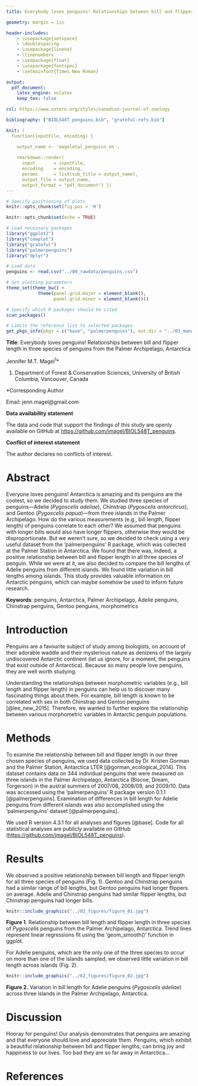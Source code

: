 ```yaml
---
title: Everybody loves penguins! Relationships between bill and flipper length in three species of penguins from the Palmer Archipelago, Antarctica

geometry: margin = 1in

header-includes:
    - \usepackage{setspace}
    - \doublespacing
    - \usepackage{lineno}
    - \linenumbers
    - \usepackage{float}            
    - \usepackage{fontspec}         
    - \setmainfont{Times New Roman} 

output:
  pdf_document: 
    latex_engine: xelatex
    keep_tex: false

csl: https://www.zotero.org/styles/canadian-journal-of-zoology

bibliography: ["BIOL548T_penguins.bib", "grateful-refs.bib"]

knit: (
  function(inputFile, encoding) { 

    output_name <- 'mageletal_penguins_ms';
                                
    rmarkdown::render(
      input       = inputFile, 
      encoding    = encoding, 
      params      = list(sub_title = output_name),      
      output_file = output_name,
      output_format = "pdf_document") })
---
```


```r
# Specify positioning of plots
knitr::opts_chunk$set(fig.pos = 'H')
```

```r
knitr::opts_chunk$set(echo = TRUE)

# Load necessary packages
library("ggplot2")
library("cowplot")
library("grateful")
library("palmerpenguins")
library("dplyr")

# Load data
penguins <- read.csv("../00_rawdata/penguins.csv")

# Set plotting parameters
theme_set(theme_bw() +
            theme(panel.grid.major = element_blank(), 
                  panel.grid.minor = element_blank()))

# Specify which R packages should be cited
scan_packages() 

# Limits the reference list to selected packages
get_pkgs_info(pkgs = c("base", "palmerpenguins"), out.dir = "../03_manuscript/")

```

**Title**: Everybody loves penguins! Relationships between bill and flipper length in three species of penguins from the Palmer Archipelago, Antarctica

Jennifer M.T. Magel^1^\*

(1) Department of Forest & Conservation Sciences, University of British Columbia, Vancouver, Canada

\*Corresponding Author

Email: jenn.magel\@gmail.com

**Data availability statement**

The data and code that support the findings of this study are openly available on GitHub at <https://github.com/jmagel/BIOL548T_penguins>.

**Conflict of interest statement**

The author declares no conflicts of interest.

\newpage

# Abstract

Everyone loves penguins! Antarctica is amazing and its penguins are the coolest, so we decided to study them. We studied three species of penguins---Adelie (*Pygoscelis adeliae*), Chinstrap (*Pygoscelis antarcticus*), and Gentoo (*Pygoscelis papua*)---from three islands in the Palmer Archipelago. How do the various measurements (e.g., bill length, flipper length) of penguins correlate to each other? We assumed that penguins with longer bills would also have longer flippers, otherwise they would be disproportionate. But we weren't sure, so we decided to check using a very useful dataset from the 'palmerpenguins' R package, which was collected at the Palmer Station in Antarctica. We found that there was, indeed, a positive relationship between bill and flipper length in all three species of penguin. While we were at it, we also decided to compare the bill lengths of Adelie penguins from different islands. We found little variation in bill lengths among islands. This study provides valuable information on Antarctic penguins, which can maybe somehow be used to inform future research.

**Keywords**: penguins, Antarctica, Palmer Archipelago, Adelie penguins, Chinstrap penguins, Gentoo penguins, morphometrics

# Introduction

Penguins are a favourite subject of study among biologists, on account of their adorable waddle and their mysterious nature as denizens of the largely undiscovered Antarctic continent (let us ignore, for a moment, the penguins that exist outside of Antarctica). Because so many people love penguins, they are well worth studying.

Understanding the relationships between morphometric variables (e.g., bill length and flipper length) in penguins can help us to discover many fascinating things about them. For example, bill length is known to be correlated with sex in both Chinstrap and Gentoo penguins [@lee_new_2015]. Therefore, we wanted to further explore the relationship between various morphometric variables in Antarctic penguin populations.

# Methods

To examine the relationship between bill and flipper length in our three chosen species of penguins, we used data collected by Dr. Kristen Gorman and the Palmer Station, Antarctica LTER [@gorman_ecological_2014]. This dataset contains data on 344 individual penguins that were measured on three islands in the Palmer Archipelago, Antarctica (Biscoe, Dream, Torgerson) in the austral summers of 2007/08, 2008/09, and 2009/10. Data was accessed using the 'palmerpenguins' R package version 0.1.1 [@palmerpenguins]. Examination of differences in bill length for Adelie penguins from different islands was also accomplished using the 'palmerpenguins' dataset [@palmerpenguins].

We used R version 4.3.1 for all analyses and figures [@base]. Code for all statistical analyses are publicly available on GitHub (<https://github.com/jmagel/BIOL548T_penguins>).

# Results

We observed a positive relationship between bill length and flipper length for all three species of penguins (Fig. 1). Gentoo and Chinstrap penguins had a similar range of bill lengths, but Gentoo penguins had longer flippers on average. Adelie and Chinstrap penguins had similar flipper lengths, but Chinstrap penguins had longer bills.

```r
knitr::include_graphics("../02_figures/figure_01.jpg")
```

**Figure 1**. Relationship between bill length and flipper length in three species of *Pygoscelis* penguins from the Palmer Archipelago, Antarctica. Trend lines represent linear regressions fit using the 'geom_smooth()' function in ggplot.

For Adelie penguins, which are the only one of the three species to occur on more than one of the islands sampled, we observed little variation in bill length across islands (Fig. 2).

```r
knitr::include_graphics("../02_figures/figure_02.jpg")
```

**Figure 2.** Variation in bill length for Adelie penguins (*Pygoscelis adeliae*) across three islands in the Palmer Archipelago, Antarctica.

# Discussion

Hooray for penguins! Our analysis demonstrates that penguins are amazing and that everyone should love and appreciate them. Penguins, which exhibit a beautiful relationship between bill and flipper lengths, can bring joy and happiness to our lives. Too bad they are so far away in Antarctica...

# References

::: {#refs}
:::
